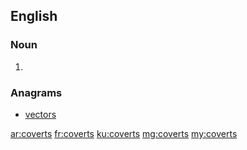 ==English==

===Noun===
{{head|en|plural}}

# {{plural of|covert|lang=en}}

===Anagrams===
* [[vectors#English|vectors]]

[[ar:coverts]]
[[fr:coverts]]
[[ku:coverts]]
[[mg:coverts]]
[[my:coverts]]
